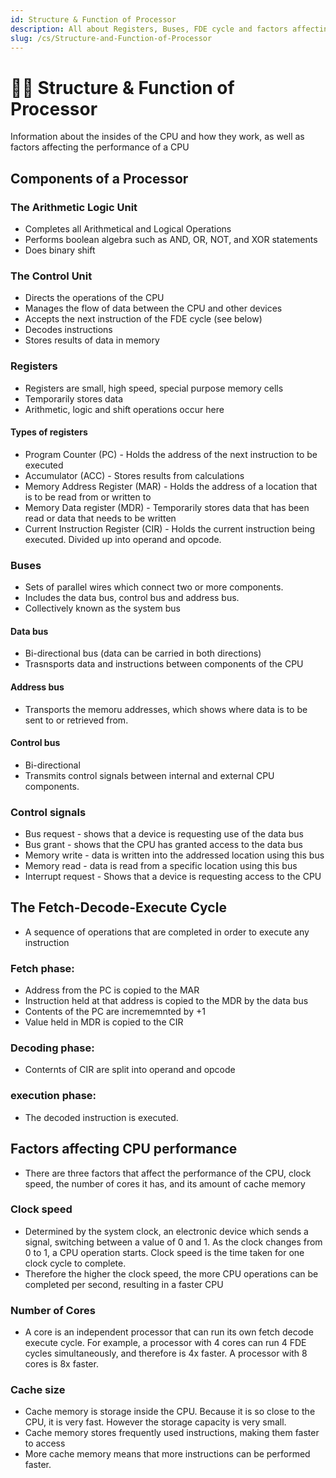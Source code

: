 ```yaml
---
id: Structure & Function of Processor
description: All about Registers, Buses, FDE cycle and factors affecting CPU performance
slug: /cs/Structure-and-Function-of-Processor
---
```


# 👨‍💻 Structure & Function of Processor


Information about the insides of the CPU and how they work, as well as factors affecting the performance of a CPU

## Components of a Processor

### The Arithmetic Logic Unit

- Completes all Arithmetical and Logical Operations
- Performs boolean algebra such as AND, OR, NOT, and XOR statements
- Does binary shift

### The Control Unit

- Directs the operations of the CPU
- Manages the flow of data between the CPU and other devices
- Accepts the next instruction of the FDE cycle (see below)
- Decodes instructions
- Stores results of data in memory

### Registers

- Registers are small, high speed, special purpose memory cells
- Temporarily stores data
- Arithmetic, logic and shift operations occur here

#### Types of registers

- Program Counter (PC) - Holds the address of the next instruction to be executed
- Accumulator (ACC) - Stores results from calculations
- Memory Address Register (MAR) - Holds the address of a location that is to be read from or written to
- Memory Data register (MDR) - Temporarily stores data that has been read or data that needs to be written
- Current Instruction Register (CIR) - Holds the current instruction being executed. Divided up into operand and opcode.

### Buses

- Sets of parallel wires which connect two or more components.
- Includes the data bus, control bus and address bus.
- Collectively known as the system bus


#### Data bus

- Bi-directional bus (data can be carried in both directions)
- Trasnsports data and instructions between components of the CPU

#### Address bus

- Transports the memoru addresses, which shows where data is to be sent to or retrieved from.

#### Control bus

- Bi-directional
- Transmits control signals between internal and external CPU components.

### Control signals

- Bus request - shows that a device is requesting use of the data bus
- Bus grant - shows that the CPU has granted access to the data bus
- Memory write - data is written into the addressed location using this bus
- Memory read - data is read from a specific location using this bus
- Interrupt request - Shows that a device is requesting access to the CPU

## The Fetch-Decode-Execute Cycle

- A sequence of operations that are completed in order to execute any instruction

### Fetch phase:

- Address from the PC is copied to the MAR
- Instruction held at that address is copied to the MDR by the data bus
- Contents of the PC are incrememnted by +1
- Value held in MDR is copied to the CIR

### Decoding phase:

- Conternts of CIR are split into operand and opcode

### execution phase:

- The decoded instruction is executed.


## Factors affecting CPU performance

- There are three factors that affect the performance of the CPU, clock speed, the number of cores it has, and its amount of cache memory

### Clock speed

- Determined by the system clock, an electronic device which sends a signal, switching between a value of 0 and 1. As the clock changes from 0 to 1, a CPU operation starts. Clock speed is the time taken for one clock cycle to complete.
- Therefore the higher the clock speed, the more CPU operations can be completed per second, resulting in a faster CPU

### Number of Cores

- A core is an independent processor that can run its own fetch decode execute cycle. For example, a processor with 4 cores can run 4 FDE cycles simultaneously, and therefore is 4x faster. A processor with 8 cores is 8x faster.

### Cache size

- Cache memory is storage inside the CPU. Because it is so close to the CPU, it is very fast. However the storage capacity is very small.
- Cache memory stores frequently used instructions, making them faster to access
- More cache memory means that more instructions can be performed faster.
